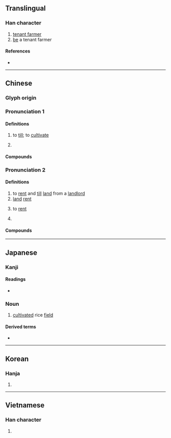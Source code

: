 {{character info/new}}
==Translingual==

===Han character===
{{Han char|rn=9|rad=人|as=05|sn=7|four=26200|canj=OW|ids=⿰亻田}}

# [[tenant farmer]]
# [[be]] a tenant farmer

====References====
* {{Han ref|kx=0097.180|dkj=00492|dj=0206.060|hdz=10133.030|uh=4F43|ud=20291|bh=A6FA|bd=42746}}

----

==Chinese==
{{zh-forms}}

===Glyph origin===
{{Han etym}}

===Pronunciation 1===
{{zh-pron
|m=tián
|c=tin4
|mc=1
|oc=n,1
|ma=
|cat=v
}}

====Definitions====
{{zh-hanzi}}

# {{lb|zh|literary}} to [[till]]; to [[cultivate]]
# {{lb|zh|literary}} {{zh-alt-form|畋|to [[hunt]]}}

====Compounds====
{{zh-der|佃作|佃具|佃漁|佃器|佃獵}}

===Pronunciation 2===
{{zh-pron
|m=diàn
|c=din6
|mn=tiān/twv:tān
|mc=2
|oc=y,2
|ma=
|cat=n,v,pn
}}

====Definitions====
{{zh-hanzi}}

# to [[rent]] and [[till]] [[land]] from a [[landlord]]
# [[land]] [[rent]]
# {{lb|zh|dialectal}} to [[rent]]
# {{surname|zh}}

====Compounds====
{{zh-der|佃人|佃戶|佃契|佃科|佃客|佃農|佃權|佃租|佃租制度|永佃權|租佃|請佃|退佃|撤佃}}

----

==Japanese==

===Kanji===
{{ja-kanji|grade=|rs=人05}}

====Readings====
* {{ja-readings
|goon=でん
|kanon=てん
|kun=つくだ-
}}

{{ja-kanjitab|つくだ|yomi=k}}

===Noun===
{{ja-noun|つくだ}}

# [[cultivate]]d rice [[field]]

====Derived terms====
* {{l|ja|佃煮}}

----

==Korean==

===Hanja===
{{ko-hanja|hangeul=전|rv=jeon|mr=chŏn}}

# {{rfdef|ko|sort=人05}}

----

==Vietnamese==

===Han character===
{{vi-hantu|[[điền]]|rs=人05}}

# {{rfdef|vi|sort=人05}}